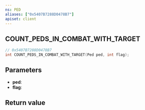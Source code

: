 ```yaml
---
ns: PED
aliases: ["0x5407B7288D0478B7"]
apiset: client
---
```

## COUNT_PEDS_IN_COMBAT_WITH_TARGET

```c
// 0x5407B7288D0478B7
int COUNT_PEDS_IN_COMBAT_WITH_TARGET(Ped ped, int flag);
```


## Parameters
* **ped**:
* **flag**:

## Return value